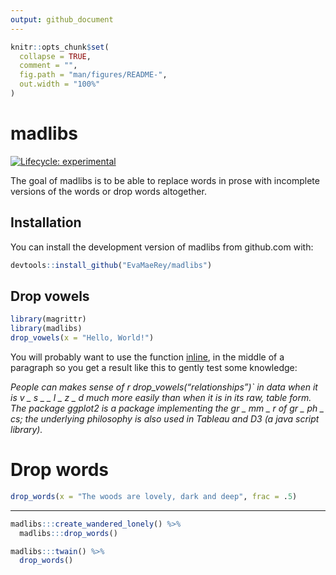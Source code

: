 ```yaml
---
output: github_document
---
```


<!-- README.md is generated from README.Rmd. Please edit that file -->

```r
knitr::opts_chunk$set(
  collapse = TRUE,
  comment = "",
  fig.path = "man/figures/README-",
  out.width = "100%"
)
```

# madlibs

<!-- badges: start -->
[![Lifecycle: experimental](https://img.shields.io/badge/lifecycle-experimental-orange.svg)](https://www.tidyverse.org/lifecycle/#experimental)
<!-- badges: end -->


The goal of madlibs is to be able to replace words in prose with incomplete versions of the words or drop words altogether.

## Installation

You can install the development version of madlibs from github.com with:

``` r
devtools::install_github("EvaMaeRey/madlibs")
```

## Drop vowels


```r
library(magrittr)
library(madlibs)
drop_vowels(x = "Hello, World!")
```

You will probably want to use the function [inline](https://rmarkdown.rstudio.com/lesson-4.html), in the middle of a paragraph so you get a result like this to gently test some knowledge:

*People can makes sense of r drop_vowels("relationships")` in data when it is v \_ s \_ \_ l \_ z \_ d much more easily than when it is in its raw, table form. The package ggplot2 is a package implementing the gr \_ mm \_ r of gr \_ ph \_ cs; the underlying philosophy is also used in Tableau and D3 (a java script library).*

# Drop words

```r
drop_words(x = "The woods are lovely, dark and deep", frac = .5)
```

---


```r
madlibs:::create_wandered_lonely() %>% 
  madlibs:::drop_words()
```

```r
madlibs:::twain() %>% 
  drop_words() 
```

